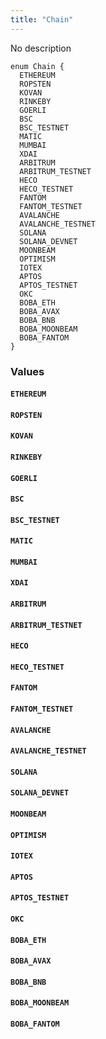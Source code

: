 ```yaml
---
title: "Chain"
---
```


No description

```
enum Chain {
  ETHEREUM
  ROPSTEN
  KOVAN
  RINKEBY
  GOERLI
  BSC
  BSC_TESTNET
  MATIC
  MUMBAI
  XDAI
  ARBITRUM
  ARBITRUM_TESTNET
  HECO
  HECO_TESTNET
  FANTOM
  FANTOM_TESTNET
  AVALANCHE
  AVALANCHE_TESTNET
  SOLANA
  SOLANA_DEVNET
  MOONBEAM
  OPTIMISM
  IOTEX
  APTOS
  APTOS_TESTNET
  OKC
  BOBA_ETH
  BOBA_AVAX
  BOBA_BNB
  BOBA_MOONBEAM
  BOBA_FANTOM
}

```

### Values[](#values "Direct link to heading")

#### `ETHEREUM`[](#ethereum "Direct link to heading")

#### `ROPSTEN`[](#ropsten "Direct link to heading")

#### `KOVAN`[](#kovan "Direct link to heading")

#### `RINKEBY`[](#rinkeby "Direct link to heading")

#### `GOERLI`[](#goerli "Direct link to heading")

#### `BSC`[](#bsc "Direct link to heading")

#### `BSC_TESTNET`[](#bsc%5Ftestnet "Direct link to heading")

#### `MATIC`[](#matic "Direct link to heading")

#### `MUMBAI`[](#mumbai "Direct link to heading")

#### `XDAI`[](#xdai "Direct link to heading")

#### `ARBITRUM`[](#arbitrum "Direct link to heading")

#### `ARBITRUM_TESTNET`[](#arbitrum%5Ftestnet "Direct link to heading")

#### `HECO`[](#heco "Direct link to heading")

#### `HECO_TESTNET`[](#heco%5Ftestnet "Direct link to heading")

#### `FANTOM`[](#fantom "Direct link to heading")

#### `FANTOM_TESTNET`[](#fantom%5Ftestnet "Direct link to heading")

#### `AVALANCHE`[](#avalanche "Direct link to heading")

#### `AVALANCHE_TESTNET`[](#avalanche%5Ftestnet "Direct link to heading")

#### `SOLANA`[](#solana "Direct link to heading")

#### `SOLANA_DEVNET`[](#solana%5Fdevnet "Direct link to heading")

#### `MOONBEAM`[](#moonbeam "Direct link to heading")

#### `OPTIMISM`[](#optimism "Direct link to heading")

#### `IOTEX`[](#iotex "Direct link to heading")

#### `APTOS`[](#aptos "Direct link to heading")

#### `APTOS_TESTNET`[](#aptos%5Ftestnet "Direct link to heading")

#### `OKC`[](#okc "Direct link to heading")

#### `BOBA_ETH`[](#boba%5Feth "Direct link to heading")

#### `BOBA_AVAX`[](#boba%5Favax "Direct link to heading")

#### `BOBA_BNB`[](#boba%5Fbnb "Direct link to heading")

#### `BOBA_MOONBEAM`[](#boba%5Fmoonbeam "Direct link to heading")

#### `BOBA_FANTOM`[](#boba%5Ffantom "Direct link to heading")
